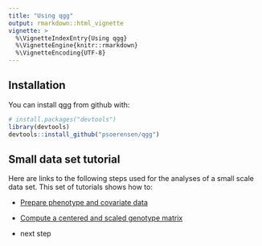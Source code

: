 ```yaml
---
title: "Using qgg"
output: rmarkdown::html_vignette
vignette: >
  %\VignetteIndexEntry{Using qgg}
  %\VignetteEngine{knitr::rmarkdown}
  %\VignetteEncoding{UTF-8}
---
```



## Installation

You can install qgg from github with:

```r
# install.packages("devtools")
library(devtools)
devtools::install_github("psoerensen/qgg")
```


## Small data set tutorial

Here are links to the following steps used for the analyses of a small scale data set. This set of tutorials shows how to:  

* [Prepare phenotype and covariate data](http://psoerensen.github.io/qgg/articles/Prepare_Phenotype_Data_Starvation.html)  
  
* [Compute a centered and scaled genotype matrix](http://psoerensen.github.io/qgg/articles/Compute_W.html)  
  
* next step



